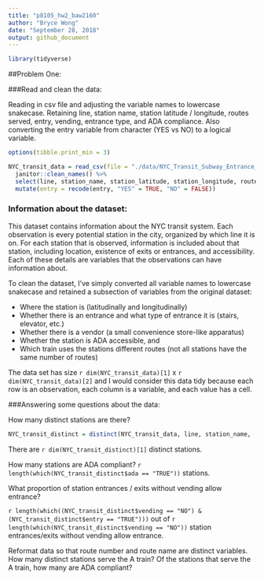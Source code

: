 ```yaml
---
title: "p8105_hw2_baw2160"
author: "Bryce Wong"
date: "September 28, 2018"
output: github_document
---
```

```r
library(tidyverse)
```
##Problem One:

###Read and clean the data: 

Reading in csv file and adjusting the variable names to lowercase snakecase. Retaining line, station name, station latitude / longitude, routes served, entry, vending, entrance type, and ADA compliance. Also converting the entry variable from character (YES vs NO) to a logical variable. 


```r
options(tibble.print_min = 3)

NYC_transit_data = read_csv(file = "./data/NYC_Transit_Subway_Entrance_And_Exit_Data.csv") %>% 
  janitor::clean_names() %>% 
  select(line, station_name, station_latitude, station_longitude, route1:route11, entry, vending, entrance_type, ada) %>% 
  mutate(entry = recode(entry, "YES" = TRUE, "NO" = FALSE))
```

### Information about the dataset:

This dataset contains information about the NYC transit system. Each observation is every potential station in the city, organized by which line it is on. For each station that is observed, information is included about that station, including location, existence of exits or entrances, and accessibility. Each of these details are variables that the observations can have information about.

To clean the dataset, I've simply converted all variable names to lowercase snakecase and retained a subsection of variables from the original dataset:  

* Where the station is (latitudinally and longitudinally) 
* Whether there is an entrance and what type of entrance it is (stairs, elevator, etc.)
* Whether there is a vendor (a small convenience store-like apparatus)
* Whether the station is ADA accessible, and 
* Which train uses the stations different routes (not all stations have the same number of routes)

The data set has size `r dim(NYC_transit_data)[1]` x `r dim(NYC_transit_data)[2]` and I would consider this data tidy because each row is an observation, each column is a variable, and each value has a cell.

###Answering some questions about the data:

How many distinct stations are there? 

```r
NYC_transit_distinct = distinct(NYC_transit_data, line, station_name, .keep_all = TRUE)
```

There are `r dim(NYC_transit_distinct)[1]` distinct stations.

How many stations are ADA compliant? `r length(which(NYC_transit_distinct$ada == "TRUE"))` stations.

What proportion of station entrances / exits without vending allow entrance?

`r length(which((NYC_transit_distinct$vending == "NO") & (NYC_transit_distinct$entry == "TRUE")))` out of `r length(which(NYC_transit_distinct$vending == "NO"))` station entrances/exits without vending allow entrance.

Reformat data so that route number and route name are distinct variables. How many distinct stations serve the A train? Of the stations that serve the A train, how many are ADA compliant?